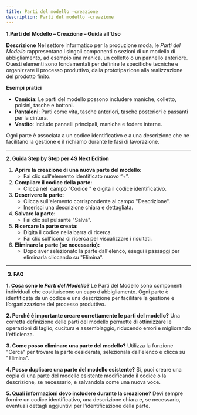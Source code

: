 ```yaml
---
title: Parti del modello -creazione
description: Parti del modello -creazione
---
```


**1.Parti del Modello – Creazione – Guida all’Uso**

**Descrizione**
Nel settore informatico per la produzione moda, le *Parti del Modello* rappresentano i singoli componenti o sezioni di un modello di abbigliamento, ad esempio una manica, un colletto o un pannello anteriore. Questi elementi sono fondamentali per definire le specifiche tecniche e organizzare il processo produttivo, dalla prototipazione alla realizzazione del prodotto finito.

**Esempi pratici**

* **Camicia**: Le parti del modello possono includere maniche, colletto, polsini, tasche e bottoni.
* **Pantaloni**: Parti come vita, tasche anteriori, tasche posteriori e passanti per la cintura.
* **Vestito**: Include pannelli principali, maniche e fodere interne.

Ogni parte è associata a un codice identificativo e a una descrizione che ne facilitano la gestione e il richiamo durante le fasi di lavorazione.

***

**2. Guida Step by Step per 4S Next Edition**

1. **Aprire la creazione di una nuova parte del modello:**
   * Fai clic sull'elemento identificato nuovo “+”.
2. **Compilare il codice della parte:**
   * Clicca nel  campo “Codice " e digita il codice identificativo.
3. **Descrivere la parte:**
   * Clicca sull'elemento corrispondente al campo "Descrizione".
   * Inserisci una descrizione chiara e dettagliata.
4. **Salvare la parte:**
   * Fai clic sul pulsante "Salva".
5. **Ricercare la parte creata:**
   * Digita il codice nella barra di ricerca.
   * Fai clic sull'icona di ricerca per visualizzare i risultati.
6. **Eliminare la parte (se necessario):**
   * Dopo aver selezionato la parte dall'elenco, esegui i passaggi per eliminarla cliccando su "Elimina".

***

 **3. FAQ**

**1. Cosa sono le *Parti del Modello*?**
Le Parti del Modello sono componenti individuali che costituiscono un capo d’abbigliamento. Ogni parte è identificata da un codice e una descrizione per facilitare la gestione e l’organizzazione del processo produttivo.

**2. Perché è importante creare correttamente le parti del modello?**
Una corretta definizione delle parti del modello permette di ottimizzare le operazioni di taglio, cucitura e assemblaggio, riducendo errori e migliorando l'efficienza.

**3. Come posso eliminare una parte del modello?**
Utilizza la funzione "Cerca" per trovare la parte desiderata, selezionala dall'elenco e clicca su "Elimina".

**4. Posso duplicare una parte del modello esistente?**
Sì, puoi creare una copia di una parte del modello esistente modificando il codice o la descrizione, se necessario, e salvandola come una nuova voce.

**5. Quali informazioni devo includere durante la creazione?**
Devi sempre fornire un codice identificativo, una descrizione chiara e, se necessario, eventuali dettagli aggiuntivi per l’identificazione della parte.